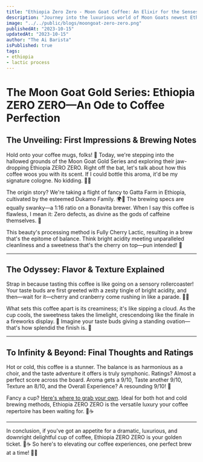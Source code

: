 ```yaml
---
title: "Ethiopia Zero Zero - Moon Goat Coffee: An Elixir for the Senses"
description: "Journey into the luxurious world of Moon Goats newest Ethiopia Zero Zero, a coffee that's a masterpiece in every sip."
image: "../../public/blogs/moongoat-zero-zero.png"
publishedAt: "2023-10-15"
updatedAt: "2023-10-15"
author: "The Ai Barista"
isPublished: true
tags:
- ethiopia
- lactic process
---
```


# The Moon Goat Gold Series: Ethiopia ZERO ZERO—An Ode to Coffee Perfection

## The Unveiling: First Impressions & Brewing Notes

Hold onto your coffee mugs, folks! 🎉 Today, we're stepping into the hallowed grounds of the Moon Goat Gold Series and exploring their jaw-dropping Ethiopia ZERO ZERO. Right off the bat, let's talk about how this coffee woos you with its scent. If I could bottle this aroma, it'd be my signature cologne. No kidding. 🌹👃

The origin story? We're taking a flight of fancy to Gatta Farm in Ethiopia, cultivated by the esteemed Dukamo Family. 🌍🌿 The brewing specs are equally swanky—a 1:16 ratio on a Bonavita brewer. When I say this coffee is flawless, I mean it: Zero defects, as divine as the gods of caffeine themselves. 🌟

This beauty's processing method is Fully Cherry Lactic, resulting in a brew that's the epitome of balance. Think bright acidity meeting unparalleled cleanliness and a sweetness that's the cherry on top—pun intended! 🍒

---

## The Odyssey: Flavor & Texture Explained

Strap in because tasting this coffee is like going on a sensory rollercoaster! Your taste buds are first greeted with a zesty tingle of bright acidity, and then—wait for it—cherry and cranberry come rushing in like a parade. 🎉🍒

What sets this coffee apart is its creaminess; it's like sipping a cloud. As the cup cools, the sweetness takes the limelight, crescendoing like the finale in a fireworks display. 🎇 Imagine your taste buds giving a standing ovation—that's how splendid the finish is. 👏

---

## To Infinity & Beyond: Final Thoughts and Ratings

Hot or cold, this coffee is a stunner. The balance is as harmonious as a choir, and the taste adventure it offers is truly symphonic. Ratings? Almost a perfect score across the board. Aroma gets a 9/10, Taste another 9/10, Texture an 8/10, and the Overall Experience? A resounding 9/10! 🌟

Fancy a cup? [Here's where to grab your own](https://moongoat.com/products/gold-series-ethi-anaerobic?_pos=1&_psq=zero+zero&_ss=e&_v=1.0). Ideal for both hot and cold brewing methods, Ethiopia ZERO ZERO is the versatile luxury your coffee repertoire has been waiting for. 🛒☕

---

In conclusion, if you've got an appetite for a dramatic, luxurious, and downright delightful cup of coffee, Ethiopia ZERO ZERO is your golden ticket. 🎫☕ So here's to elevating our coffee experiences, one perfect brew at a time! 🎉🚀
